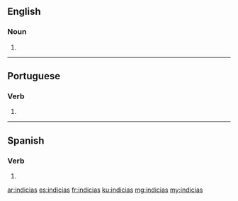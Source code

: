 ==English==

===Noun===
{{head|en|plural}}

# {{plural of|indicia|lang=en}}

----

==Portuguese==

===Verb===
{{pt-verb-form}}

# {{conjugation of|indiciar||2|s|present|indicative|lang=pt}}

----

==Spanish==

===Verb===
{{es-verb-form|indiciar}}

# {{es-verb form of|ending=ar|mood=indicative|tense=present|pers=2|formal=no|number=singular|indiciar}}

[[ar:indicias]]
[[es:indicias]]
[[fr:indicias]]
[[ku:indicias]]
[[mg:indicias]]
[[my:indicias]]